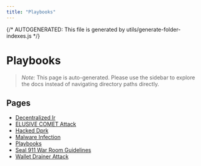 ```yaml
---
title: "Playbooks"
---
```


{/* AUTOGENERATED: This file is generated by utils/generate-folder-indexes.js */}

# Playbooks

> _Note:_ This page is auto-generated. Please use the sidebar to explore the docs instead of navigating directory paths directly.

## Pages

- [Decentralized Ir](/incident-management/playbooks/decentralized-ir)
- [ELUSIVE COMET Attack](/incident-management/playbooks/hacked-elusive-comet)
- [Hacked Dprk](/incident-management/playbooks/hacked-dprk)
- [Malware Infection](/incident-management/playbooks/malware)
- [Playbooks](/incident-management/playbooks/overview)
- [Seal 911 War Room Guidelines](/incident-management/playbooks/seal-911-war-room-guidelines)
- [Wallet Drainer Attack](/incident-management/playbooks/hacked-drainer)
